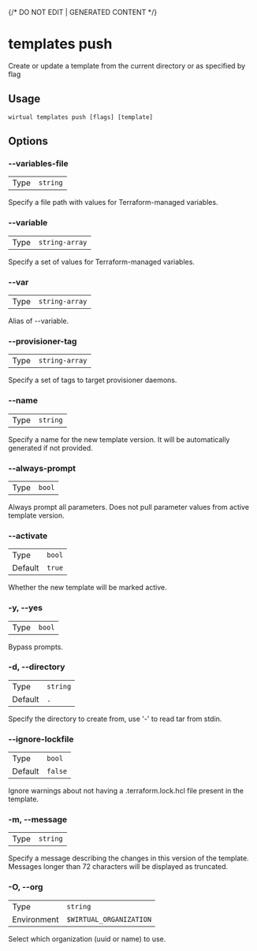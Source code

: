 {/* DO NOT EDIT | GENERATED CONTENT */}

# templates push

Create or update a template from the current directory or as specified by flag

## Usage

```console
wirtual templates push [flags] [template]
```

## Options

### --variables-file

|      |                     |
| ---- | ------------------- |
| Type | <code>string</code> |

Specify a file path with values for Terraform-managed variables.

### --variable

|      |                           |
| ---- | ------------------------- |
| Type | <code>string-array</code> |

Specify a set of values for Terraform-managed variables.

### --var

|      |                           |
| ---- | ------------------------- |
| Type | <code>string-array</code> |

Alias of --variable.

### --provisioner-tag

|      |                           |
| ---- | ------------------------- |
| Type | <code>string-array</code> |

Specify a set of tags to target provisioner daemons.

### --name

|      |                     |
| ---- | ------------------- |
| Type | <code>string</code> |

Specify a name for the new template version. It will be automatically generated if not provided.

### --always-prompt

|      |                   |
| ---- | ----------------- |
| Type | <code>bool</code> |

Always prompt all parameters. Does not pull parameter values from active template version.

### --activate

|         |                   |
| ------- | ----------------- |
| Type    | <code>bool</code> |
| Default | <code>true</code> |

Whether the new template will be marked active.

### -y, --yes

|      |                   |
| ---- | ----------------- |
| Type | <code>bool</code> |

Bypass prompts.

### -d, --directory

|         |                     |
| ------- | ------------------- |
| Type    | <code>string</code> |
| Default | <code>.</code>      |

Specify the directory to create from, use '-' to read tar from stdin.

### --ignore-lockfile

|         |                    |
| ------- | ------------------ |
| Type    | <code>bool</code>  |
| Default | <code>false</code> |

Ignore warnings about not having a .terraform.lock.hcl file present in the template.

### -m, --message

|      |                     |
| ---- | ------------------- |
| Type | <code>string</code> |

Specify a message describing the changes in this version of the template. Messages longer than 72 characters will be displayed as truncated.

### -O, --org

|             |                                  |
| ----------- | -------------------------------- |
| Type        | <code>string</code>              |
| Environment | <code>$WIRTUAL_ORGANIZATION</code> |

Select which organization (uuid or name) to use.
